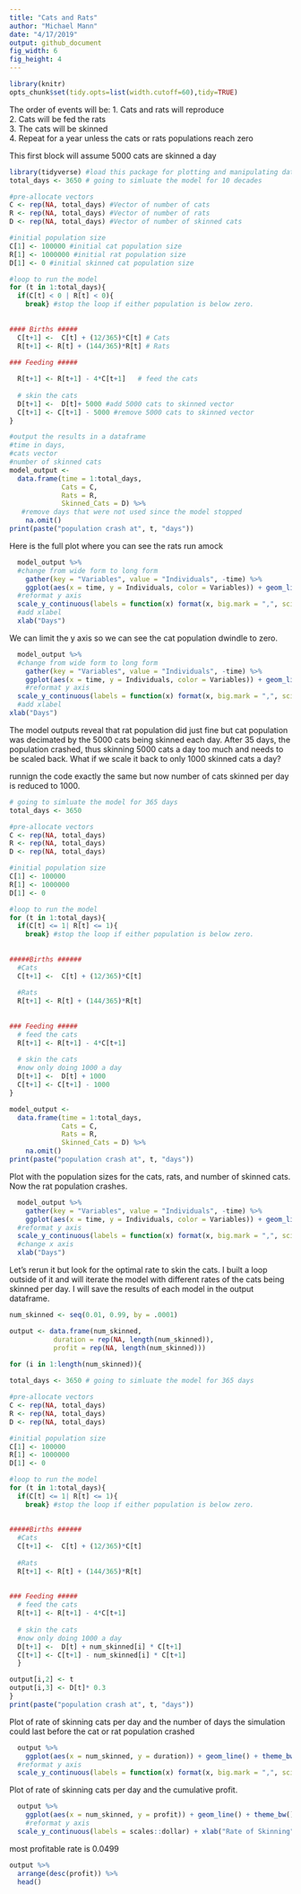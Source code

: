 ```yaml
---
title: "Cats and Rats"
author: "Michael Mann"
date: "4/17/2019"
output: github_document
fig_width: 6
fig_height: 4 
---
```


```r
library(knitr)
opts_chunk$set(tidy.opts=list(width.cutoff=60),tidy=TRUE)
```

The order of events will be:
1.  Cats and rats will reproduce  
2.  Cats will be fed the rats  
3.  The cats will be skinned  
4.  Repeat for a year unless the cats or rats populations reach zero  
  
This first block will assume 5000 cats are skinned a day
```r
library(tidyverse) #load this package for plotting and manipulating data
total_days <- 3650 # going to simluate the model for 10 decades

#pre-allocate vectors
C <- rep(NA, total_days) #Vector of number of cats
R <- rep(NA, total_days) #Vector of number of rats
D <- rep(NA, total_days) #Vector of number of skinned cats

#initial population size
C[1] <- 100000 #initial cat population size
R[1] <- 1000000 #initial rat population size
D[1] <- 0 #initial skinned cat population size

#loop to run the model
for (t in 1:total_days){
  if(C[t] < 0 | R[t] < 0){
    break} #stop the loop if either population is below zero.
  
  
#### Births #####
  C[t+1] <-  C[t] + (12/365)*C[t] # Cats
  R[t+1] <- R[t] + (144/365)*R[t] # Rats
  
### Feeding #####

  R[t+1] <- R[t+1] - 4*C[t+1]   # feed the cats
  
  # skin the cats
  D[t+1] <-  D[t]+ 5000 #add 5000 cats to skinned vector
  C[t+1] <- C[t+1] - 5000 #remove 5000 cats to skinned vector
}

#output the results in a dataframe 
#time in days, 
#cats vector
#number of skinned cats
model_output <- 
  data.frame(time = 1:total_days, 
             Cats = C, 
             Rats = R, 
             Skinned_Cats = D) %>%
   #remove days that were not used since the model stopped
    na.omit()
print(paste("population crash at", t, "days"))
```


Here is the full plot where you can see the rats run amock
```r
  model_output %>%
  #change from wide form to long form
    gather(key = "Variables", value = "Individuals", -time) %>% 
    ggplot(aes(x = time, y = Individuals, color = Variables)) + geom_line() + theme_bw() +
  #reformat y axis
  scale_y_continuous(labels = function(x) format(x, big.mark = ",", scientific = F)) + 
  #add xlabel
  xlab("Days")
```


We can limit the y axis so we can see the cat population dwindle to zero. 
```r
  model_output %>%
  #change from wide form to long form
    gather(key = "Variables", value = "Individuals", -time) %>% 
    ggplot(aes(x = time, y = Individuals, color = Variables)) + geom_line() + theme_bw() + 
    #reformat y axis
  scale_y_continuous(labels = function(x) format(x, big.mark = ",", scientific = F), limits = c(0, 1000000)) +
  #add xlabel
xlab("Days")

```

The model outputs reveal that rat population did just fine but cat population was decimated by the 5000 cats being skinned each day. After 35 days, the population crashed, thus skinning 5000 cats a day too much and needs to be scaled back. What if we scale it back to only 1000 skinned cats a day?


runnign the code exactly the same but now number of cats skinned per day is reduced to 1000.
```r
# going to simluate the model for 365 days
total_days <- 3650 

#pre-allocate vectors
C <- rep(NA, total_days)
R <- rep(NA, total_days)
D <- rep(NA, total_days)

#initial population size
C[1] <- 100000
R[1] <- 1000000
D[1] <- 0

#loop to run the model
for (t in 1:total_days){
  if(C[t] <= 1| R[t] <= 1){
    break} #stop the loop if either population is below zero.
  
  
#####Births ######
  #Cats
  C[t+1] <-  C[t] + (12/365)*C[t] 
  
  #Rats
  R[t+1] <- R[t] + (144/365)*R[t] 
  
  
### Feeding #####
  # feed the cats
  R[t+1] <- R[t+1] - 4*C[t+1]
  
  # skin the cats
  #now only doing 1000 a day
  D[t+1] <-  D[t] + 1000
  C[t+1] <- C[t+1] - 1000
}

model_output <- 
  data.frame(time = 1:total_days, 
             Cats = C, 
             Rats = R, 
             Skinned_Cats = D) %>%
    na.omit()
print(paste("population crash at", t, "days"))
```

Plot with the population sizes for the cats, rats, and number of skinned cats. 
Now the rat population crashes.
```r
  model_output %>%
    gather(key = "Variables", value = "Individuals", -time) %>%
    ggplot(aes(x = time, y = Individuals, color = Variables)) + geom_line() + theme_bw() +
  #reformat y axis
  scale_y_continuous(labels = function(x) format(x, big.mark = ",", scientific = FALSE)) + 
  #change x axis
  xlab("Days")

```

Let's rerun it but look for the optimal rate to skin the cats. I built a loop outside of it and will iterate the model with different rates of the cats being skinned per day. I will save the results of each model in the output dataframe. 
```r

num_skinned <- seq(0.01, 0.99, by = .0001)

output <- data.frame(num_skinned, 
           duration = rep(NA, length(num_skinned)), 
           profit = rep(NA, length(num_skinned)))

for (i in 1:length(num_skinned)){
  
total_days <- 3650 # going to simluate the model for 365 days

#pre-allocate vectors
C <- rep(NA, total_days)
R <- rep(NA, total_days)
D <- rep(NA, total_days)

#initial population size
C[1] <- 100000
R[1] <- 1000000
D[1] <- 0

#loop to run the model
for (t in 1:total_days){
  if(C[t] <= 1| R[t] <= 1){
    break} #stop the loop if either population is below zero.
  
  
#####Births ######
  #Cats
  C[t+1] <-  C[t] + (12/365)*C[t] 
  
  #Rats
  R[t+1] <- R[t] + (144/365)*R[t] 
  
  
### Feeding #####
  # feed the cats
  R[t+1] <- R[t+1] - 4*C[t+1]
  
  # skin the cats
  #now only doing 1000 a day
  D[t+1] <-  D[t] + num_skinned[i] * C[t+1]
  C[t+1] <- C[t+1] - num_skinned[i] * C[t+1]
  }

output[i,2] <- t
output[i,3] <- D[t]* 0.3  
}
print(paste("population crash at", t, "days"))
```


Plot of rate of skinning cats per day and the number of days the simulation could last before the cat or rat population crashed
```r
  output %>%
    ggplot(aes(x = num_skinned, y = duration)) + geom_line() + theme_bw() + 
  #reformat y axis
  scale_y_continuous(labels = function(x) format(x, big.mark = ",", scientific = FALSE)) + xlab("Rate of Skinning")

```

Plot of rate of skinning cats per day and the cumulative profit. 
```r
  output %>%
    ggplot(aes(x = num_skinned, y = profit)) + geom_line() + theme_bw() + 
    #reformat y axis
  scale_y_continuous(labels = scales::dollar) + xlab("Rate of Skinning")
```

most profitable rate is 0.0499
```r
output %>%
  arrange(desc(profit)) %>%
  head()
```
